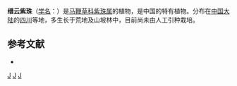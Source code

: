 {{Speciesbox 
| genus = Callicarpa
| species = chinyunensis
| authority = Pei et [[方文哲|W. Z. Fang]]
}}

'''缙云紫珠'''（[[学名|学名]]：{{lang|la|''Callicarpa chinyunensis''}}）是[[马鞭草科|马鞭草科]][[紫珠属|紫珠属]]的植物，是中国的特有植物。分布在[[中国大陆|中国大陆]]的[[四川|四川]]等地，多生长于荒地及山坡林中，目前尚未由人工引种栽培。

== 参考文献 ==
<div class="references-small">
* {{cite web| url =http://www.bioinfo.cn/db05/KmzwSpecies.php?action=view&id=23986| title =缙云紫珠| work =《中国高等植物数据库全库》| publisher =中国科学院微生物研究所| author =昆明植物研究所| accessdate =2009-02-25| deadurl =yes| archiveurl =https://web.archive.org/web/20160305044224/http://www.bioinfo.cn/db05/KmzwSpecies.php?action=view&id=23986| archivedate =2016-03-05}}
</div>
{{Taxonbar|from=Q15232409}}

[[Category:紫珠属|J]]
[[Category:中國特有植物|J]]
[[Category:四川植物|J]]